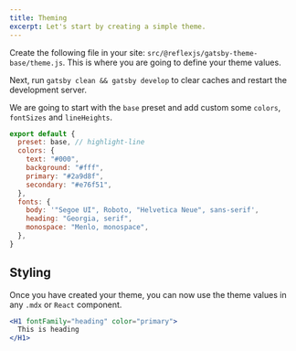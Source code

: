 ```yaml
---
title: Theming
excerpt: Let's start by creating a simple theme.
---
```


Create the following file in your site: `src/@reflexjs/gatsby-theme-base/theme.js`. This is where you are going
to define your theme values.

Next, run `gatsby clean && gatsby develop` to clear caches and restart the development server.

We are going to start with the `base` preset and add custom some `colors`, `fontSizes` and `lineHeights`.

```js title=src/gatsby-theme-base/theme.js
export default {
  preset: base, // highlight-line
  colors: {
    text: "#000",
    background: "#fff",
    primary: "#2a9d8f",
    secondary: "#e76f51",
  },
  fonts: {
    body: '"Segoe UI", Roboto, "Helvetica Neue", sans-serif',
    heading: "Georgia, serif",
    monospace: "Menlo, monospace",
  },
}
```

## Styling

Once you have created your theme, you can now use the theme values in any `.mdx` or `React` component.

```jsx
<H1 fontFamily="heading" color="primary">
  This is heading
</H1>
```
